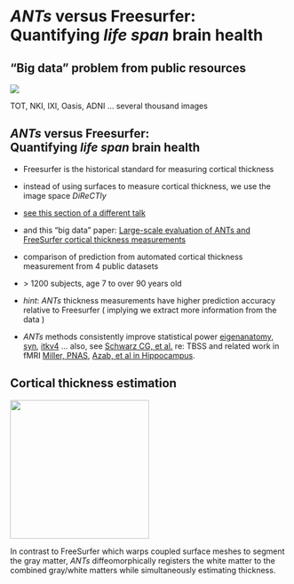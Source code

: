 

# *ANTs* versus Freesurfer:<br />  Quantifying *life span* brain health

## "Big data" problem from public resources
![](./figures/lifebrains.jpg)

TOT, NKI, IXI, Oasis, ADNI ... several thousand images


## *ANTs* versus Freesurfer:<br />  Quantifying *life span* brain health

* Freesurfer is the historical standard for measuring cortical thickness

* instead of using surfaces to measure cortical thickness, we use the image space *DiReCTly*

* [see this section of a different talk](http://stnava.github.io/ANTsTalk/#/putting-it-all-together-can-we-quantify-life-span-brain-health-in-individuals-and-in-populations)

* and this "big data" paper: [Large-scale evaluation of ANTs and FreeSurfer cortical thickness measurements](http://www.ncbi.nlm.nih.gov/pubmed/24879923)

* comparison of prediction from automated cortical thickness measurement from 4 public datasets

* $>$ 1200 subjects, age 7 to over 90 years old

* *hint*: *ANTs* thickness measurements have higher prediction accuracy relative to Freesurfer ( implying we extract more information from the data )

* *ANTs* methods consistently improve statistical power [eigenanatomy](http://www.ncbi.nlm.nih.gov/pubmed/24687814), [syn](http://www.ncbi.nlm.nih.gov/pubmed/?term=syn+epstein+avants), [itkv4](http://www.ncbi.nlm.nih.gov/pubmed/24817849) ... also, see [Schwarz CG, et al.](http://www.ncbi.nlm.nih.gov/pubmed/24650605) re: TBSS and related work in fMRI [Miller, PNAS](http://www.ncbi.nlm.nih.gov/pubmed/15980148), [Azab, et al in Hippocampus](http://www.ncbi.nlm.nih.gov/pubmed/24167043).


## Cortical thickness estimation

<div align="center"><img height="250" src="./figures/corticalThicknessEstimation.png" frameborder="0"></img></div>

In contrast to FreeSurfer which warps coupled surface meshes to segment the gray matter, *ANTs* diffeomorphically registers the white matter to the combined gray/white matters while simultaneously estimating thickness.
